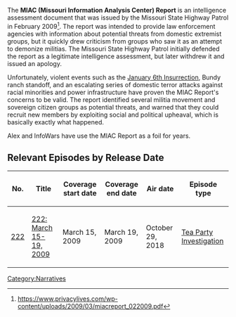 The '''MIAC (Missouri Information Analysis Center) Report''' is an intelligence assessment document that was issued by the Missouri State Highway Patrol in February 2009<ref>https://www.privacylives.com/wp-content/uploads/2009/03/miacreport_022009.pdf</ref>. The report was intended to provide law enforcement agencies with information about potential threats from domestic extremist groups, but it quickly drew criticism from groups who saw it as an attempt to demonize militias. The Missouri State Highway Patrol initially defended the report as a legitimate intelligence assessment, but later withdrew it and issued an apology.

Unfortunately, violent events such as the [[January 6th Insurrection]], Bundy ranch standoff, and an escalating series of domestic terror attacks against racial minorities and power infrastructure have proven the MIAC Report's concerns to be valid. The report identified several militia movement and sovereign citizen groups as potential threats, and warned that they could recruit new members by exploiting social and political upheaval, which is basically exactly what happened.

Alex and InfoWars have use the MIAC Report as a foil for years.

==Relevant Episodes by Release Date==
{| class="fandom-table"
!No.
!Title
!Coverage
start date
!Coverage
end date
!Air date
!Episode type
|-
|[[222: March 15-19, 2009|222]]
|[[222: March 15-19, 2009]]
|March 15, 2009
|March 19, 2009
|October 29, 2018
|[[:Category:Tea Party Investigation|Tea Party Investigation]]
|}

[[Category:Narratives]]
